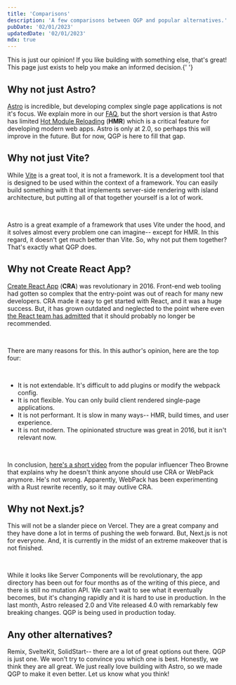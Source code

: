 ```yaml
---
title: 'Comparisons'
description: 'A few comparisons between QGP and popular alternatives.'
pubDate: '02/01/2023'
updatedDate: '02/01/2023'
mdx: true
---
```



<Infobox warning={true}>
	This is just our opinion! If you like building with something else, that's great! This page just
	exists to help you make an informed decision.{' '}
</Infobox>

## **Why not just Astro?**

[Astro](https://Astro.build) is incredible, but developing complex single page applications is not it's focus. We explain more in our [FAQ](/faq), but the short version is that Astro has limited [Hot Module Reloading](https://webpack.js.org/concepts/hot-module-replacement/) (**HMR**) which is a critical feature for developing modern web apps. Astro is only at 2.0, so perhaps this will improve in the future. But for now, QGP is here to fill that gap.

## **Why not just Vite?**

While [Vite](https://vitejs.dev) is a great tool, it is not a framework. It is a development tool that is designed to be used within the context of a framework. You can easily build something with it that implements server-side rendering with island architecture, but putting all of that together yourself is a lot of work.

<br />

Astro is a great example of a framework that uses Vite under the hood, and it solves almost every problem one can imagine-- except for HMR. In this regard, it doesn't get much better than Vite. So, why not put them together? That's exactly what QGP does.

## **Why not Create React App?**

[Create React App](https://create-react-app.dev)
(**CRA**) was revolutionary in 2016. Front-end web tooling had gotten so complex that the entry-point was out of reach for many new developers. CRA made it easy to get started with React, and it was a huge success. But, it has grown outdated and neglected to the point where even [the React team has admitted](https://github.com/reactjs/reactjs.org/pull/5487#issuecomment-1409720741) that it should probably no longer be recommended.

<br />

There are many reasons for this. In this author's opinion, here are the top four:

<br />

<ul class="list-disc list-inside">
	<li>It is not extendable. It's difficult to add plugins or modify the webpack config.</li>
	<li>It is not flexible. You can only build client rendered single-page applications.</li>
	<li>It is not performant. It is slow in many ways-- HMR, build times, and user experience.</li>
	<li>It is not modern. The opinionated structure was great in 2016, but it isn't relevant now.</li>
</ul>

<br />

In conclusion, [here's a short video](https://www.youtube.com/watch?v=o9TJWEPc0Lk) from the popular influencer Theo Browne that explains why he doesn't think anyone should use CRA or WebPack anymore. He's not wrong. Apparently, WebPack has been experimenting with a Rust rewrite recently, so it may outlive CRA.

## **Why not Next.js?**

This will not be a slander piece on Vercel. They are a great company and they have done a lot in terms of pushing the web forward. But, Next.js is not for everyone. And, it is currently in the midst of an extreme makeover that is not finished.

<br />

While it looks like Server Components will be revolutionary, the app directory has been out for four months as of the writing of this piece, and there is still no mutation API. We can't wait to see what it eventually becomes, but it's changing rapidly and it is hard to use in production. In the last month, Astro released 2.0 and Vite released 4.0 with remarkably few breaking changes. QGP is being used in production today.

## **Any other alternatives?**

Remix, SvelteKit, SolidStart-- there are a lot of great options out there. QGP is just one. We won't try to convince you which one is best. Honestly, we think they are all great. We just really love building with Astro, so we made QGP to make it even better. Let us know what you think!
